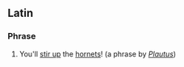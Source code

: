 ==Latin==

===Phrase===
{{infl|la|phrase|head=[[irritabis]] [[crabrones]]}}

# You'll [[stir up]] the [[hornet]]s! (a phrase by ''[[w:Plautus|Plautus]]'')